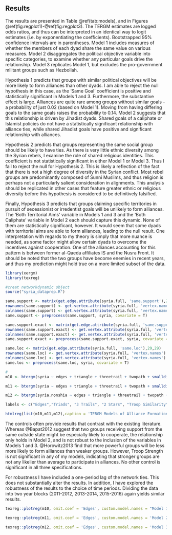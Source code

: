 ## Results

The results are presented in Table \@ref(tab:models), and in Figures \@ref(fig:regplot1)-\@ref(fig:regplot3). The TERGM estimates are logged odds ratios, and thus can be interpreted in an identical way to logit estimates (i.e. by exponentiating the coefficients). Bootstrapped 95% confidence intervals are in parentheses. Model 1 includes measures of whether the members of each dyad share the same value on various measures. Model 2 disaggregates the political objective variable into specific categories, to examine whether any particular goals drive the relationship. Model 3 replicates Model 1, but excludes the pro-government militant groups such as Hezbollah.

Hypothesis 1 predicts that groups with similar political objectives will be more likely to form alliances than other dyads. I am able to reject the null hypothesis in this case, as the 'Same Goal' coefficient is positive and statistically significant in Models 1 and 3. Furthermore, the substantive effect is large. Alliances are quite rare among groups without similar goals - a probability of just 0.02 (based on Model 1). Moving from having differing goals to the same goals raises the probability to 0.14. Model 2 suggests that this relationship is driven by Jihadist dyads. Shared goals of a caliphate or Islamist policies do not have a statistically significant relationship with alliance ties, while shared Jihadist goals have positive and significant relationship with alliances.

Hypothesis 2 predicts that groups representing the same social group should be likely to have ties. As there is very little ethnic diversity among the Syrian rebels, I examine the role of shared religious identities. This coefficient is not statistically significant in either Model 1 or Model 3. Thus I fail to reject the null for Hypothesis 2. This is likely a reflection of the fact that there is not a high degree of diversity in the Syrian conflict. Most rebel groups are predominantly composed of Sunni Muslims, and thus religion is perhaps not a particularly salient consideration in alignments. This analysis should be replicated in other cases that feature greater ethnic or religious diversity before this hypothesis is considered to be definitively falsified.

Finally, Hypothesis 3 predicts that groups claiming specific territories in pursuit of secessionist or irredentist goals will be unlikely to form alliances. The 'Both Territorial Aims' variable in Models 1 and 3 and the 'Both Caliphate' variable in Model 2 each should capture this dynamic. None of them are statistically significant, however. It would seem that some dyads with territorial aims are able to form alliances, leading to the null result. One interpretation with regards to my theory is simply that more nuance is needed, as some factor might allow certain dyads to overcome the incentives against cooperation. One of the alliances accounting for this pattern is between former al-Qaeda affiliates IS and the Nusra Front. It should be noted that the two groups have become enemies in recent years, and thus my prediction might hold true on a more limited subset of the data.

```r
library(xergm)
library(texreg)

#creat networkdynamic object
source("syria_dataprep.R")

same.support <- matrix(get.edge.attribute(syria.full, 'same.support'),29,29)
rownames(same.support) <- get.vertex.attribute(syria.full, 'vertex.names')
colnames(same.support) <- get.vertex.attribute(syria.full, 'vertex.names')
same.support <- preprocess(same.support, syria, covariate = T)

same.support.exact <- matrix(get.edge.attribute(syria.full, 'same.support.exact'),29,29)
rownames(same.support.exact) <- get.vertex.attribute(syria.full, 'vertex.names')
colnames(same.support.exact) <- get.vertex.attribute(syria.full, 'vertex.names')
same.support.exact <- preprocess(same.support.exact, syria, covariate = T)

same.loc <- matrix(get.edge.attribute(syria.full, 'same.loc'),29,29)
rownames(same.loc) <- get.vertex.attribute(syria.full, 'vertex.names')
colnames(same.loc) <- get.vertex.attribute(syria.full, 'vertex.names')
same.loc <- preprocess(same.loc, syria, covariate = T)

#
m10 <- btergm(syria ~ edges + triangle + threetrail + twopath + smalldiff('rtroops.low', 5) + nodecov('ltroops.low') + nodematch('main.objective') + nodematch('territory') + nodematch('religion') + nodefactor('polwing') + dyadcov(same.support) + dyadcov(same.loc) + nodematch('civilian.targeting') + nodecov('resources') + nodecov('foreign.fighter'), R = 1000, parallel = 'multicore', ncpus = 3, verbose=F)

m11 <- btergm(syria ~ edges + triangle + threetrail + twopath + smalldiff('rtroops.low', 5) + nodecov('ltroops.low') + nodematch('caliphate') + nodematch('jihadist') + nodematch('islamist') + nodefactor('polwing') + dyadcov(same.support) + dyadcov(same.loc) + nodematch('civilian.targeting') + nodecov('resources') + nodecov('foreign.fighter'), R = 1000, parallel = 'multicore', ncpus = 3, verbose=F)

m12 <- btergm(syria.nonshia ~ edges + triangle + threetrail + twopath + smalldiff('rtroops.low', 5) + nodecov('ltroops.low') + nodematch('main.objective') + nodematch('territory') + nodematch('religion') + nodefactor('polwing') + dyadcov(same.support) + dyadcov(same.loc) + nodematch('civilian.targeting') + nodecov('resources') + nodecov('foreign.fighter'), R = 1000, parallel = 'multicore', ncpus = 3, verbose=F)

labels <- c("Edges","Triads", "3 Trails", "2 Stars", "Troop Similarity", "Troop Strength", "Same Goal", "Both Territorial Aims", "Same Religion", "Political Wing", "Same Sponsor", "Same Region", "Same Civilian Targeting", "Natural Resources", "Foreign Fighters", "Both Caliphate", "Both Jihadist", "Both Islamist")

htmlreg(list(m10,m11,m12),caption = 'TERGM Models of Alliance Formation', custom.coef.names = labels, label="tab:models")
```

<!-- ```{r predprob}
library(broom)
coef1 <- tidy(m1)
prob1 <- plogis(sum())
``` -->

The controls often provide results that contrast with the existing literature. Whereas @Bapat2012 suggest that two groups receiving support from the same outside state might be especially likely to cooperate, the relationship only holds in Model 2, and is not robust to the inclusion of the variables in Models 1 and 3. @Horowitz2013 find that more powerful groups will be less more likely to form alliances than weaker groups. However, Troop Strength is not significant in any of my models, indicating that stronger groups are not any likelier than average to participate in alliances. No other control is significant in all three specifications.

For robustness I have included a one-period lag of the network ties. This does not substantially alter the results. In addition, I have explored the robustness of the results to the choice of time periods. Dividing the data into two year blocks (2011-2012, 2013-2014, 2015-2016) again yields similar results.

```r
texreg::plotreg(m10, omit.coef = 'Edges', custom.model.names = "Model 1",  custom.coef.names = c("Edges","Triads", "3 Trails", "2 Stars", "Troop Similarity", "Troop Strength", "Same Goal", "Both Territorial Aims", "Same Religion", "Political Wing", "Same Sponsor", "Same Region", "Same Civilian Targeting", "Natural Resources", "Foreign Fighters"))
```

```r
texreg::plotreg(m11, omit.coef = 'Edges', custom.model.names = 'Model 2', custom.coef.names = c("Edges","Triads", "3 Trails", "2 Stars", "Troop Similarity", "Troop Strength", "Both Caliphate", "Both Jihadist", "Both Islamist", "Political Wing", "Same Sponsor", "Same Region", "Same Civilian Targeting", "Natural Resources", "Foreign Fighters"))
```

```r
texreg::plotreg(m12, omit.coef = 'Edges', custom.model.names = 'Model 3', custom.coef.names = c("Edges","Triads", "3 Trails", "2 Stars", "Troop Similarity", "Troop Strength", "Same Goal", "Both Territorial Aims", "Same Religion", "Political Wing", "Same Sponsor", "Same Region", "Same Civilian Targeting", "Natural Resources", "Foreign Fighters"))
```
